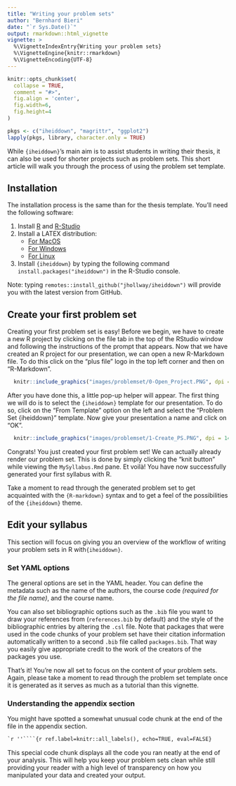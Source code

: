 ```yaml
---
title: "Writing your problem sets"
author: "Bernhard Bieri"
date: "`r Sys.Date()`"
output: rmarkdown::html_vignette
vignette: >
  %\VignetteIndexEntry{Writing your problem sets}
  %\VignetteEngine{knitr::rmarkdown}
  %\VignetteEncoding{UTF-8}
---
```


```r
knitr::opts_chunk$set(
  collapse = TRUE,
  comment = "#>",
  fig.align = 'center',
  fig.width=6,
  fig.height=4
)
```

```r
pkgs <- c("iheiddown", "magrittr", "ggplot2")
lapply(pkgs, library, character.only = TRUE)
```

While `{iheiddown}`'s main aim is to assist students in writing their thesis, it
can also be used for shorter projects such as problem sets. This short article
will walk you through the process of using the problem set template.

## Installation

The installation process is the same than for the thesis template. You'll need
the following software:

1. Install [R](https://cran.r-project.org) and [R-Studio](https://www.rstudio.com/)
2. Install a LATEX distribution:
    - [For MacOS](http://www.tug.org/mactex/)
    - [For Windows](https://miktex.org/)
    - [For Linux](https://www.tug.org/texlive/)
3. Install `{iheiddown}` by typing the following command
`install.packages("iheiddown") ` in the R-Studio console. 

Note: typing `remotes::install_github("jhollway/iheiddown")` will provide you
with the latest version from GitHub.

## Create your first problem set 

Creating your first problem set is easy! Before we begin, we have to create a
new R project by clicking on the file tab in the
top of the RStudio window and following the instructions of the prompt that
appears. Now that we have created an R project for our presentation, we can open
a new R-Markdown file. To do this click on the "plus file" logo in the top left
corner and then on "R-Markdown".

```r
  knitr::include_graphics("images/problemset/0-Open_Project.PNG", dpi = 144)
```

After you have done this, a little pop-up helper will appear. The first thing we
will do is to select the `{iheiddown}` template for our presentation. To do so,
click on the "From Template" option on the left and select the
"Problem Set {iheiddown}" template. Now give your presentation a name and click
on "OK".

```r
  knitr::include_graphics("images/problemset/1-Create_PS.PNG", dpi = 144)
```

Congrats! You just created your first problem set! We can actually already
render our problem set. This is done by simply clicking the "knit button"
while viewing the `MySyllabus.Rmd` pane. Et voilà! You have now successfully
generated your first syllabus with R.

Take a moment to read through the generated problem set to get acquainted
with the `{R-markdown}` syntax and to get a feel of the possibilities of the
`{iheiddown}` theme.

## Edit your syllabus

This section will focus on giving you an overview of the workflow of writing
your problem sets in R with`{iheiddown}`.

### Set YAML options

The general options are set in the YAML header. You can define the metadata such
as the name of the authors, the course code *(required for the file name)*, and
the course name.

You can also set bibliographic options such as the `.bib` file you want to draw
your references from (`references.bib` by default) and the style of the
bibliographic entries by altering the `.csl` file. Note that packages that were
used in the code chunks of your problem set have their citation information
automatically written to a second `.bib` file called `packages.bib`. That way
you easily give appropriate credit to the work of the creators of the packages
you use.

That's it! You're now all set to focus on the content of your problem sets.
Again, please take a moment to read through the problem set template once it
is generated as it serves as much as a tutorial than this vignette.

### Understanding the appendix section

You might have spotted a somewhat unusual code chunk at the end of the file in
the appendix section. 

````markdown
`r ''````{r ref.label=knitr::all_labels(), echo=TRUE, eval=FALSE}
````

This special code chunk displays all the code you ran neatly at the end of your
analysis. This will help you keep your problem sets clean while still providing
your reader with a high level of transparency on how you manipulated your data
and created your output.
